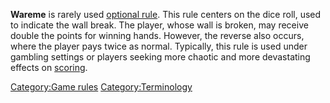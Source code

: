 '''Wareme''' {{kana|割れ目}} is rarely used [[Scoring_variations#Wareme|optional rule]].  This rule centers on the dice roll, used to indicate the wall break.  The player, whose wall is broken, may receive double the points for winning hands.  However, the reverse also occurs, where the player pays twice as normal.  Typically, this rule is used under gambling settings or players seeking more chaotic and more devastating effects on [[scoring]].

[[Category:Game rules]]
[[Category:Terminology]]